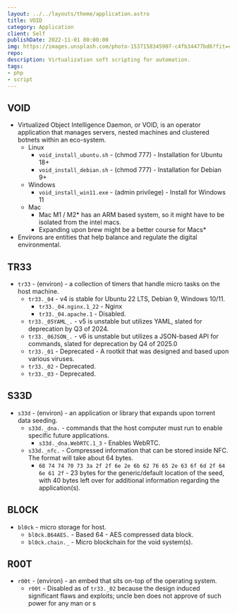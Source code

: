 ```yaml
---
layout: ../../layouts/theme/application.astro
title: VOID
category: Application
client: Self
publishDate: 2022-11-01 00:00:00
img: https://images.unsplash.com/photo-1537158345907-c4fb34477bd6?fit=crop&w=1400&h=700&q=75
repo: 
description: Virtualization soft scripting for automation.
tags:
- php
- script
---
```


## VOID

- Virtualized Object Intelligence Daemon, or VOID, is an operator application that manages servers, nested machines and clustered botnets within an eco-system.
  - Linux
    - `void_install_ubuntu.sh` - (chmod 777) - Installation for Ubuntu 18+
    - `void_install_debian.sh` - (chmod 777) - Installation for Debian 9+
  - Windows
    - `void_install_win11.exe` - (admin privilege) - Install for Windows 11
  - Mac
    - Mac M1 / M2* has an ARM based system, so it might have to be isolated from the intel macs.
    - Expanding upon brew might be a better course for Macs*
- Environs are entities that help balance and regulate the digital environmental.

## TR33

- `tr33` - (environ) - a collection of timers that handle micro tasks on the host machine.
  - `tr33._04` - v4 is stable for Ubuntu 22 LTS, Debian 9, Windows 10/11.  
    - `tr33._04.nginx.1_22` - Nginx
    - `tr33._04.apache.1` - Disabled.
  - `tr33._05YAML_.` - v5 is unstable but utilizes YAML, slated for deprecation by Q3 of 2024.
  - `tr33._06JSON_.` - v6 is unstable but utilizes a JSON-based API for commands, slated for deprecation by Q4 of 2025.0
  - `tr33._01`  - Deprecated - A rootkit that was designed and based upon various viruses.
  - `tr33._02` - Deprecated.
  - `tr33._03` - Deprecated.

## S33D

- `s33d` - (environ) - an application or library that expands upon torrent data seeding.
  - `s33d._dna.` - commands that the host computer must run to enable specific future applications.
    - `s33d._dna.WebRTC.1_3` - Enables WebRTC.
  - `s33d._nfc.` - Compressed information that can be stored inside NFC. The format will take about 64 bytes.
    - `68 74 74 70 73 3a 2f 2f 6e 2e 6b 62 76 65 2e 63 6f 6d 2f 64 6e 61 2f` - 23 bytes for the generic/default location of the seed, with 40 bytes left over for additional information regarding the application(s).

## BL0CK

- `bl0ck` - micro storage for host.
  - `bl0ck.B64AES.` - Based 64 - AES compressed data block.
  - `bl0ck.chain._` - Micro blockchain for the void system(s).

## R00T

- `r00t` - (environ) - an embed that sits on-top of the operating system.
  - `r00t` - Disabled as of `tr33._02` because the design induced significant flaws and exploits; uncle ben does not approve of such power for any man or s
